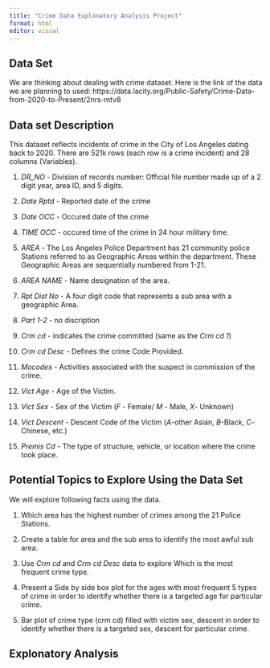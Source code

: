 ```yaml
---
title: "Crime Data Explonatory Analysis Project"
format: html
editor: visual
---
```


## Data Set
We are thinking about dealing with crime dataset. Here is the link of the data we are planning to used: https://data.lacity.org/Public-Safety/Crime-Data-from-2020-to-Present/2nrs-mtv8

## Data set Description
This dataset reflects incidents of crime in the City of Los Angeles dating back to 2020. There are 521k rows (each row is a crime incident) and 28 columns (Variables).

1. *DR_NO* - Division of records number: Official file number made up of a 2 digit year, area ID, and 5 digits.

2. *Date Rptd* - Reported date of the crime

3. *Date OCC* - Occured date of the crime

4. *TIME OCC* - occured time of the crime in 24 hour military time.

5. *AREA* - The Los Angeles Police Department has 21 community police Stations referred to as Geographic Areas within the department. These Geographic Areas are sequentially numbered from 1-21. 

6. *AREA NAME* - Name designation of the area.

7. *Rpt Dist No* - A four digit code that represents a sub area with a geographic Area.

8. *Part 1-2* - no discription

9. *Crm cd* - indicates the crime committed (same as the *Crm cd 1*)

10. *Crm cd Desc* - Defines the crime Code Provided.

11. *Mocodes* - Activities associated with the suspect in commission of the crime.

12. *Vict Age* - Age of the Victim.

13. *Vict Sex* - Sex of the Victim (*F* - Female/ *M* - Male, *X*- Unknown)

14. *Vict Descent* - Descent Code of the Victim (*A*-other Asian, *B*-Black, *C*-Chinese, etc.)

15. *Premis Cd* - The type of structure, vehicle, or location where the crime took place.


## Potential Topics to Explore Using the Data Set

We will explore following facts using the data.

1. Which area has the highest number of crimes among the 21 Police Stations.

2. Create a table for area and the sub area to identify the most awful sub area.

3. Use *Crm cd* and *Crm cd Desc* data to explore Which is the most frequent crime type.

4. Present a Side by side box plot for the ages with most frequent 5 types of  crime in order to identify whether there is a targeted age for particular crime. 

5. Bar plot of crime type (crm cd) filled with victim sex, descent in order to identify whether there is a targeted sex, descent for particular crime.


## Explonatory Analysis



```r

```



```r

```


